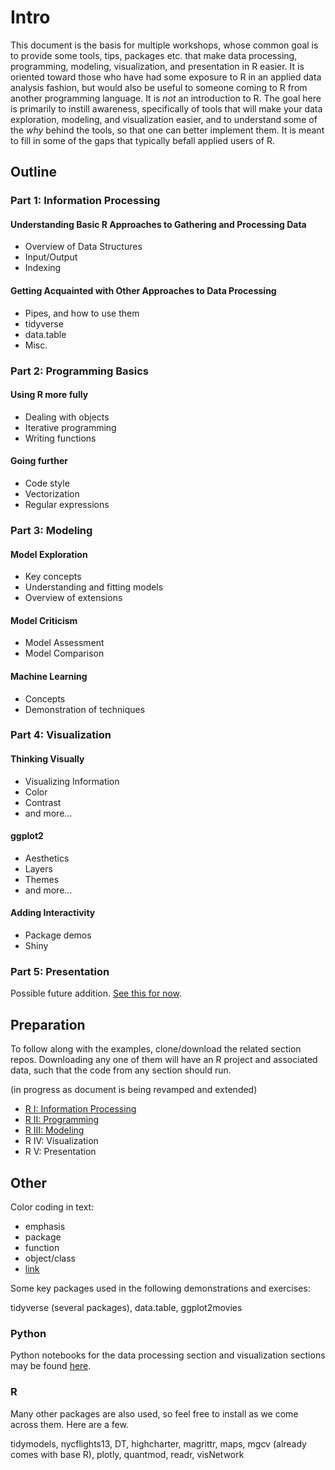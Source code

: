 # Intro {-}

This document is the basis for multiple workshops, whose common goal is to provide some tools, tips, packages etc. that make data processing, programming, modeling, visualization, and presentation in R easier.  It is oriented toward those who have had some exposure to R in an applied data analysis fashion, but would also be useful to someone coming to R from another programming language.  It is *not* an introduction to R.  The goal here is primarily to instill awareness, specifically of tools that will make your data exploration, modeling, and visualization easier, and to understand some of the *why* behind the tools, so that one can better implement them.  It is meant to fill in some of the gaps that typically befall applied users of R.

## Outline

### Part 1: Information Processing

#### Understanding Basic R Approaches to Gathering and Processing Data

- Overview of Data Structures
- Input/Output
- Indexing

####  Getting Acquainted with Other Approaches to Data Processing

- Pipes, and how to use them
- tidyverse
- data.table
- Misc.

### Part 2: Programming Basics

#### Using R more fully

- Dealing with objects
- Iterative programming
- Writing functions

#### Going further

- Code style
- Vectorization 
- Regular expressions


### Part 3: Modeling

#### Model Exploration

- Key concepts
- Understanding and fitting models
- Overview of extensions

#### Model Criticism

- Model Assessment
- Model Comparison

#### Machine Learning 

- Concepts
- Demonstration of techniques


### Part 4: Visualization

#### Thinking Visually

- Visualizing Information
- Color
- Contrast
- and more...

#### ggplot2

- Aesthetics
- Layers
- Themes
- and more...

#### Adding Interactivity

- Package demos
- Shiny


### Part 5: Presentation

Possible future addition. [See this for now](https://m-clark.github.io/Introduction-to-Rmarkdown/).





## Preparation

To follow along with the examples, clone/download the related section repos.  Downloading any one of them will have an R project and associated data, such that the code from any section should run.

(in progress as document is being revamped and extended)

- [R I: Information Processing](https://github.com/m-clark/R-I-Basics)
- [R II: Programming](https://github.com/m-clark/R-II-Programming)
- [R III: Modeling](https://github.com/m-clark/R-III-Modeling)
- R IV: Visualization
- R V: Presentation



## Other

Color coding in text:

- <span class="emph">emphasis</span>
- <span class="pack">package</span>
- <span class="func">function</span>
- <span class="objclass">object/class</span>
- [link]()

Some key packages used in the following demonstrations and exercises:

<span class="pack">tidyverse</span> (several packages), <span class="pack">data.table</span>, <span class="pack">ggplot2movies</span> 

### Python

Python notebooks for the data processing section and visualization sections may be found [here](https://github.com/m-clark/data-processing-and-visualization/tree/master/code).


### R

Many other packages are also used, so feel free to install as we come across them. Here are a few.

<span class="pack">tidymodels</span>, <span class="pack">nycflights13</span>, <span class="pack">DT</span>, <span class="pack">highcharter</span>, <span class="pack">magrittr</span>, <span class="pack">maps</span>, <span class="pack">mgcv</span> (already comes with base R), <span class="pack">plotly</span>, <span class="pack">quantmod</span>, <span class="pack">readr</span>, <span class="pack">visNetwork</span>
